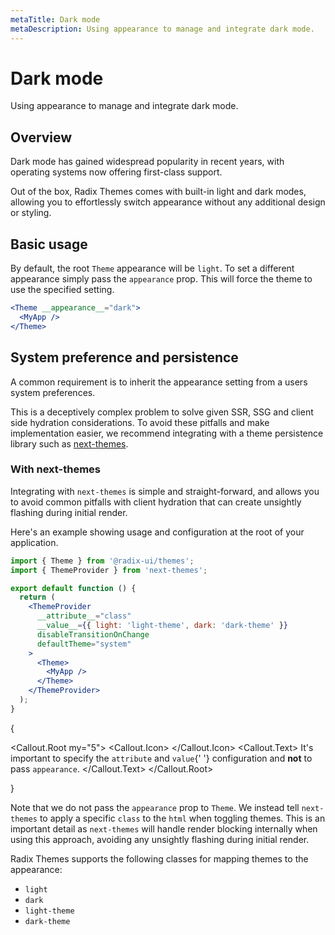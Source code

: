 ```yaml
---
metaTitle: Dark mode
metaDescription: Using appearance to manage and integrate dark mode.
---
```


# Dark mode

<Description>Using appearance to manage and integrate dark mode.</Description>

## Overview

Dark mode has gained widespread popularity in recent years, with operating systems now offering first-class support.

Out of the box, Radix Themes comes with built-in light and dark modes, allowing you to effortlessly switch appearance without any additional design or styling.

<Box my="5">
  <ThemesDarkModeExample />
</Box>

## Basic usage

By default, the root `Theme` appearance will be `light`. To set a different appearance simply pass the `appearance` prop. This will force the theme to use the specified setting.

```jsx line=1
<Theme __appearance__="dark">
  <MyApp />
</Theme>
```

## System preference and persistence

A common requirement is to inherit the appearance setting from a users system preferences.

This is a deceptively complex problem to solve given SSR, SSG and client side hydration considerations. To avoid these pitfalls and make implementation easier, we recommend integrating with a theme persistence library such as [next-themes](https://github.com/pacocoursey/next-themes).

### With next-themes

Integrating with `next-themes` is simple and straight-forward, and allows you to avoid common pitfalls with client hydration that can create unsightly flashing during initial render.

Here's an example showing usage and configuration at the root of your application.

```jsx line=6
import { Theme } from '@radix-ui/themes';
import { ThemeProvider } from 'next-themes';

export default function () {
  return (
    <ThemeProvider
      __attribute__="class"
      __value__={{ light: 'light-theme', dark: 'dark-theme' }}
      disableTransitionOnChange
      defaultTheme="system"
    >
      <Theme>
        <MyApp />
      </Theme>
    </ThemeProvider>
  );
}
```

{

<Callout.Root my="5">
  <Callout.Icon>
    <InfoCircledIcon />
  </Callout.Icon>
  <Callout.Text>
    It's important to specify the <Code>attribute</Code> and <Code>value</Code>{' '}
    configuration and <Strong>not</Strong> to pass <Code>appearance</Code>.
  </Callout.Text>
</Callout.Root>

}

Note that we do not pass the `appearance` prop to `Theme`. We instead tell `next-themes` to apply a specific `class` to the `html` when toggling themes. This is an important detail as `next-themes` will handle render blocking internally when using this approach, avoiding any unsightly flashing during initial render.

Radix Themes supports the following classes for mapping themes to the appearance:

- `light`
- `dark`
- `light-theme`
- `dark-theme`
